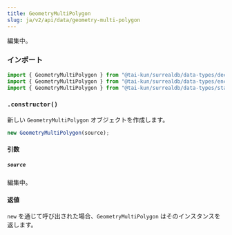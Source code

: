 ```yaml
---
title: GeometryMultiPolygon
slug: ja/v2/api/data/geometry-multi-polygon
---
```



編集中。

### インポート

```ts
import { GeometryMultiPolygon } from "@tai-kun/surrealdb/data-types/decode-only";
import { GeometryMultiPolygon } from "@tai-kun/surrealdb/data-types/encodable";
import { GeometryMultiPolygon } from "@tai-kun/surrealdb/data-types/standard";
```

### `.constructor()`

新しい `GeometryMultiPolygon` オブジェクトを作成します。

```ts
new GeometryMultiPolygon(source);
```

#### 引数

##### `source`

編集中。

#### 返値

`new` を通じて呼び出された場合、`GeometryMultiPolygon` はそのインスタンスを返します。
